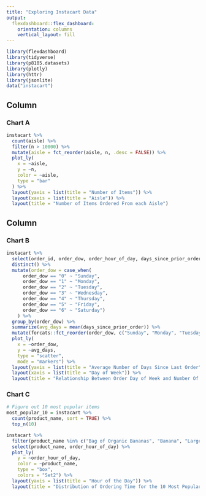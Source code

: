 ```yaml
---
title: "Exploring Instacart Data"
output: 
  flexdashboard::flex_dashboard:
    orientation: columns
    vertical_layout: fill
---
```


```r
library(flexdashboard)
library(tidyverse)
library(p8105.datasets)
library(plotly)
library(httr)
library(jsonlite)
data("instacart")
```

Column {data-width=650}
-----------------------------------------------------------------------

### Chart A

```r
instacart %>% 
  count(aisle) %>% 
  filter(n > 10000) %>% 
  mutate(aisle = fct_reorder(aisle, n, .desc = FALSE)) %>% 
  plot_ly(
    x = ~aisle,
    y = ~n,
    color = ~aisle,
    type = "bar"
  ) %>% 
  layout(yaxis = list(title = "Number of Items")) %>% 
  layout(xaxis = list(title = "Aisle")) %>% 
  layout(title = "Number of Items Ordered From each Aisle")
```

Column {data-width=350}
-----------------------------------------------------------------------

### Chart B

```r
instacart %>% 
  select(order_id, order_dow, order_hour_of_day, days_since_prior_order) %>% 
  distinct() %>% 
  mutate(order_dow = case_when(
      order_dow == "0" ~ "Sunday",
      order_dow == "1" ~ "Monday",
      order_dow == "2" ~ "Tuesday",
      order_dow == "3" ~ "Wednesday",
      order_dow == "4" ~ "Thursday",
      order_dow == "5" ~ "Friday",
      order_dow == "6" ~ "Saturday")
    ) %>% 
  group_by(order_dow) %>% 
  summarize(avg_days = mean(days_since_prior_order)) %>% 
  mutate(forcats::fct_reorder(order_dow, c("Sunday", "Monday", "Tuesday", "Wednesday", "Thursday", "Friday", "Saturday"))) %>% 
  plot_ly(
    x = ~order_dow,
    y = ~avg_days,
    type = "scatter", 
    mode = "markers") %>% 
  layout(yaxis = list(title = "Average Number of Days Since Last Order")) %>% 
  layout(xaxis = list(title = "Day of Week")) %>% 
  layout(title = "Relationship Between Order Day of Week and Number Of Days Since Last Order")
```

### Chart C

```r
# Figure out 10 most popular items
most_popular_10 = instacart %>% 
  count(product_name, sort = TRUE) %>% 
  top_n(10)

instacart %>% 
  filter(product_name %in% c("Bag of Organic Bananas", "Banana", "Large Lemon", "Limes", "Organic Avocado", "Organic Baby Spinach", "Organic Hass Avocado", "Organic Raspberries", "Organic Strawberries", "Strawberries")) %>% 
  select(product_name, order_hour_of_day) %>% 
  plot_ly(
    y = ~order_hour_of_day, 
    color = ~product_name, 
    type = "box",
    colors = "Set2") %>% 
  layout(yaxis = list(title = "Hour of the Day")) %>% 
  layout(title = "Distribution of Ordering Time for the 10 Most Popular Items")
```

